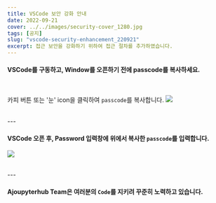 ```yaml
---
title: VSCode 보안 강화 안내
date: 2022-09-21
cover: ../../images/security-cover_1280.jpg
tags: [공지]
slug: "vscode-security-enhancement_220921"
excerpt: 접근 보안을 강화하기 위하여 접근 절차를 추가하였습니다.
---
```


#### VSCode를 구동하고, Window를 오픈하기 전에 passcode를 복사하세요.
<br/>

카피 버튼 또는 '눈' icon을 클릭하여 `passcode`를 복사합니다.
![](./images/code-server-running-passwd.PNG)

<br/>
---
<br/>

#### VSCode 오픈 후, Password 입력창에 위에서 복사한 `passcode`를 입력합니다.

![](./images/code-server-passwd.PNG)

<br/>
---
<br/>

#### Ajoupyterhub Team은 여러분의 `Code`를 지키려 꾸준히 노력하고 있습니다.

